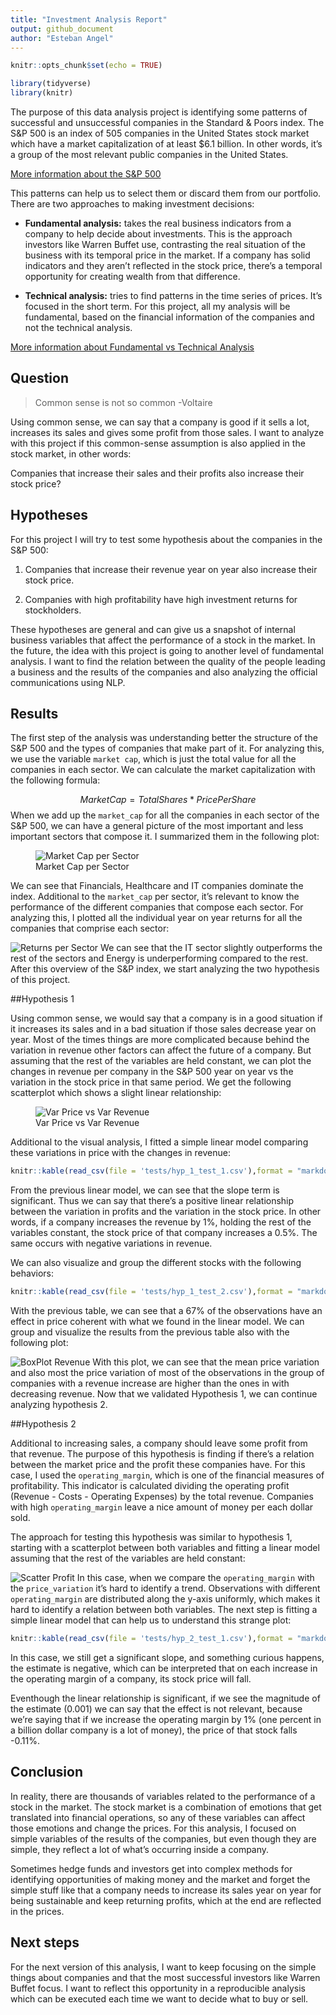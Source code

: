 ```yaml
---
title: "Investment Analysis Report"
output: github_document
author: "Esteban Angel"
---
```


```r
knitr::opts_chunk$set(echo = TRUE)
```
```r
library(tidyverse)
library(knitr)
```

The purpose of this data analysis project is identifying some patterns of successful and unsuccessful companies in the Standard & Poors index. The S&P 500 is an index of 505 companies in the United States stock market which have a market capitalization of at least $6.1 billion. In other words, it's a group of the most relevant public companies in the United States.

[More information about the S&P 500](https://www.investopedia.com/terms/s/sp500.asp)

This patterns can help us to select them or discard them from our portfolio. There are two approaches to making investment decisions:

- **Fundamental analysis:** takes the real business indicators from a company to help decide about investments. This is the approach investors like Warren Buffet use, contrasting the real situation of the business with its temporal price in the market. If a company has solid indicators and they aren't reflected in the stock price, there's a temporal opportunity for creating wealth from that difference.

- **Technical analysis:** tries to find patterns in the time series of prices. It's focused in the short term. For this project, all my analysis will be fundamental, based on the financial information of the companies and not the technical analysis.

[More information about Fundamental vs Technical Analysis ](https://www.investopedia.com/university/technical/techanalysis2.asp)

## Question

> Common sense is not so common -Voltaire

Using common sense, we can say that a company is good if it sells a lot, increases its sales and gives some profit from those sales. I want to analyze with this project if this common-sense assumption is also applied in the stock market, in other words:

Companies that increase their sales and their profits also increase their stock price?


## Hypotheses

For this project I will try to test some hypothesis about the companies in the S&P 500:

1. Companies that increase their revenue year on year also increase their stock price.

2. Companies with high profitability have high investment returns for stockholders.

These hypotheses are general and can give us a snapshot of internal business variables that affect the performance of a stock in the market. In the future, the idea with this project is going to another level of fundamental analysis. I want to find the relation between the quality of the people leading a business and the results of the companies and also analyzing the official communications using NLP.

## Results

The first step of the analysis was understanding better the structure of the S&P 500 and the types of companies that make part of it. For analyzing this, we use the variable `market cap`, which is just the total value for all the companies in each sector. We can calculate the market capitalization with the following formula:

$$MarketCap = TotalShares * PricePerShare$$
When we add up the `market_cap` for all the companies in each sector of the S&P 500, we can have a general picture of the most important and less important sectors that compose it. I summarized them in the following plot:

![Market Cap per Sector](./figures/eda_plot_2.png)

We can see that Financials, Healthcare and IT companies dominate the index. Additional to the `market_cap` per sector, it's relevant to know the performance of the different companies that compose each sector. For analyzing this, I plotted all the individual year on year returns for all the companies that comprise each sector:

![Returns per Sector](./figures/eda_plot_1.png)
We can see that the IT sector slightly outperforms the rest of the sectors and Energy is underperforming compared to the rest. After this overview of the S&P index, we start analyzing the two hypothesis of this project.

##Hypothesis 1

Using common sense, we would say that a company is in a good situation if it increases its sales and in a bad situation if those sales decrease year on year. Most of the times things are more complicated because behind the variation in revenue other factors can affect the future of a company. But assuming that the rest of the variables are held constant, we can plot the changes in revenue per company in the S&P 500 year on year vs the variation in the stock price in that same period. We get the following scatterplot which shows a slight linear relationship:

![Var Price vs Var Revenue](./figures/hyp_1_plot_1.png)

Additional to the visual analysis, I fitted a simple linear model comparing these variations in price with the changes in revenue:

```r
knitr::kable(read_csv(file = 'tests/hyp_1_test_1.csv'),format = "markdown")
```

From the previous linear model, we can see that the slope term is significant. Thus we can say that there's a positive linear relationship between the variation in profits and the variation in the stock price. In other words, if a company increases the revenue by 1%, holding the rest of the variables constant, the stock price of that company increases a 0.5%. The same occurs with negative variations in revenue.

We can also visualize and group the different stocks with the following behaviors:

```r
knitr::kable(read_csv(file = 'tests/hyp_1_test_2.csv'),format = "markdown")
```
With the previous table, we can see that a 67% of the observations have an effect in price coherent with what we found in the linear model. We can group and visualize the results from the previous table also with the following plot:

![BoxPlot Revenue](./figures/hyp_1_plot_2.png)
With this plot, we can see that the mean price variation and also most the price variation of most of the observations in the group of companies with a revenue increase are higher than the ones in with decreasing revenue.
Now that we validated Hypothesis 1, we can continue analyzing hypothesis 2.


##Hypothesis 2

Additional to increasing sales, a company should leave some profit from that revenue. The purpose of this hypothesis is finding if there's a relation between the market price and the profit these companies have. For this case, I used the `operating_margin`, which is one of the financial measures of profitability. This indicator is calculated dividing the operating profit (Revenue - Costs - Operating Expenses) by the total revenue. Companies with high `operating_margin` leave a nice amount of money per each dollar sold.

The approach for testing this hypothesis was similar to hypothesis 1, starting with a scatterplot between both variables and fitting a linear model assuming that the rest of the variables are held constant:

![Scatter Profit](./figures/hyp_2_plot_1.png)
In this case, when we compare the `operating_margin` with the `price_variation` it's hard to identify a trend. Observations with different `operating_margin` are distributed along the y-axis uniformly, which makes it hard to identify a relation between both variables. The next step is fitting a simple linear model that can help us to understand this strange plot:

```r
knitr::kable(read_csv(file = 'tests/hyp_2_test_1.csv'),format = "markdown")
```
In this case, we still get a significant slope, and something curious happens, the estimate is negative, which can be interpreted that on each increase in the operating margin of a company, its stock price will fall. 

Eventhough the linear relationship is significant, if we see the magnitude of the estimate (0.001) we can say that the effect is not relevant, because we're saying that if we increase the operating margin by 1% (one percent in a billion dollar company is a lot of money), the price of that stock falls -0.11%.

## Conclusion

In reality, there are thousands of variables related to the performance of a stock in the market. The stock market is a combination of emotions that get translated into financial operations, so any of these variables can affect those emotions and change the prices. For this analysis, I focused on simple variables of the results of the companies, but even though they are simple, they reflect a lot of what's occurring inside a company.

Sometimes hedge funds and investors get into complex methods for identifying opportunities of making money and the market and forget the simple stuff like that a company needs to increase its sales year on year for being sustainable and keep returning profits, which at the end are reflected in the prices.

## Next steps

For the next version of this analysis, I want to keep focusing on the simple things about companies and that the most successful investors like Warren Buffet focus. I want to reflect this opportunity in a reproducible analysis which can be executed each time we want to decide what to buy or sell.
